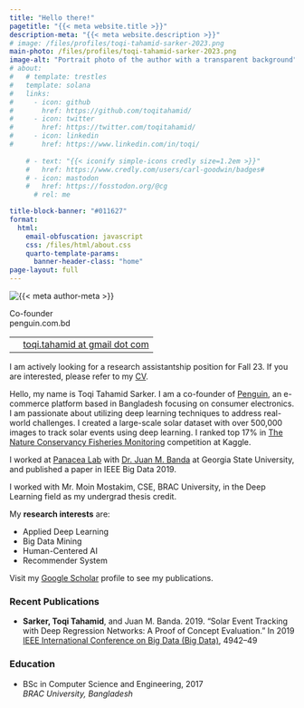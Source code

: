 ```yaml
---
title: "Hello there!"
pagetitle: "{{< meta website.title >}}"
description-meta: "{{< meta website.description >}}"
# image: /files/profiles/toqi-tahamid-sarker-2023.png
main-photo: /files/profiles/toqi-tahamid-sarker-2023.png
image-alt: "Portrait photo of the author with a transparent background"
# about:
#   # template: trestles
#   template: solana
#   links:
#     - icon: github
#       href: https://github.com/toqitahamid/
#     - icon: twitter
#       href: https://twitter.com/toqitahamid/
#     - icon: linkedin
#       href: https://www.linkedin.com/in/toqi/
    
    # - text: "{{< iconify simple-icons credly size=1.2em >}}"
    #   href: https://www.credly.com/users/carl-goodwin/badges#
    # - icon: mastodon
    #   href: https://fosstodon.org/@cg
      # rel: me

title-block-banner: "#011627"
format:
  html:
    email-obfuscation: javascript
    css: /files/html/about.css
    quarto-template-params:
      banner-header-class: "home"
page-layout: full
---
```


::: {.grid}

::: {.g-col-12 .g-col-sm-4}

```{=html}
<div class="grid" style="--bs-columns: 5; row-gap: 0;">
  <div class="g-col-1 g-col-sm-0"></div>
  <div class="g-col-3 g-col-sm-5">
    <picture>
      <source media="(min-width: 576px)" srcset="{{< meta main-photo >}}">
      <img class="img-fluid" src="{{< meta main-photo >}}" alt="{{< meta author-meta >}}">
    </picture>
  </div>
  <div class="g-col-1 g-col-sm-0"></div>
</div>

<p id="title">
  Co-founder
  <br>
  <span id="program">penguin.com.bd</span>
</p>

<table class="table" id="contact-table">
  <tbody>
      <!-- <tr>
          <td style="width:30px">
              <i class="fas fa-home"></i>
          </td>
          <td>
              Address Line 1
              <br>
              Address Line 2
              <br>
              Address Line 3
          </td>
      </tr> -->
      <tr>
          <td>
              <i class="fa-solid fa-envelope"></i>
          </td>
          <td>
              <a href="mailto:toqi.tahamid@gmail.com">toqi.tahamid at gmail dot com</a>
          </td>
      </tr>
  </tbody>
</table>


```


<!-- <a class="twitter-timeline" data-height="600" data-width="400"  href="https://twitter.com/toqitahamid?ref_src=twsrc%5Etfw">Tweets by toqitahamid</a>

<script async src="https://platform.twitter.com/widgets.js" charset="utf-8"></script> -->


:::

::: {.g-col-12 .g-col-sm-8}

::: {.callout-important appearance="simple" icon=false}
I am actively looking for a research assistantship position for Fall 23. If you are interested, please refer to my [CV](/cv/tts-cv.pdf).
:::


Hello, my name is Toqi Tahamid Sarker. I am a co-founder of <a href="https://www.penguin.com.bd/">Penguin</a>, an e-commerce platform based in Bangladesh focusing on consumer electronics. I am passionate about utilizing deep learning techniques to address real-world challenges. I created a large-scale solar dataset with over 500,000 images to track solar events using deep learning. I ranked top 17% in <a href="https://www.kaggle.com/c/the-nature-conservancy-fisheries-monitoring">The Nature Conservancy Fisheries Monitoring</a> competition at Kaggle. 

I worked at <a href="http://www.panacealab.org/">Panacea Lab</a> with <a href="http://www.jmbanda.com/">Dr. Juan M. Banda</a> at Georgia State University, and published a paper in IEEE Big Data 2019.

I worked with Mr. Moin Mostakim, CSE, BRAC University, in the Deep Learning field as my undergrad thesis credit.

My **research interests** are:

* Applied Deep Learning
* Big Data Mining
* Human-Centered AI
* Recommender System

Visit my [Google Scholar](https://scholar.google.com/citations?user=i1SmuwYAAAAJ&hl=en) profile to see my publications.


<!-- ## <i class="fas fa-newspaper"></i> Recent Publications
* Sarker, Toqi Tahamid, and Juan M. Banda. 2019. “Solar Event Tracking with Deep Regression Networks: A Proof of Concept Evaluation.” In 2019 [*IEEE International Conference on Big Data (Big Data)*](https://bigdataieee.org/BigData2019/), 4942–49 [<i class="fas fa-link"></i>](https://doi.org/10.1109/BigData47090.2019.9006273) -->


```{=html}
<h3 class="push-down-3">
  <span><i class="fa-solid fa-book"></i> Recent Publications</span>
</h3>
<ul id="news">
  <li>
      <b>Sarker, Toqi Tahamid</b>, and Juan M. Banda. 2019. “Solar Event Tracking with Deep Regression Networks: A Proof of Concept Evaluation.” In 2019 <a href="https://bigdataieee.org/BigData2019/">IEEE International Conference on Big Data (Big Data)</a>, 4942–49  <a htrf="https://doi.org/10.1109/BigData47090.2019.9006273"><i class="fas fa-link"></i></a>
  </li>
</ul>


<h3 class="push-down-3">
        <span><i class="fa-solid fa-graduation-cap"></i> Education</span>
    </h3>
    <ul id="education">
        
        <li>
            BSc in Computer Science and Engineering, 2017
            <br>
            <span class="university"><em>BRAC University, Bangladesh</em></span>
        </li>
    </ul>
```

:::

:::


